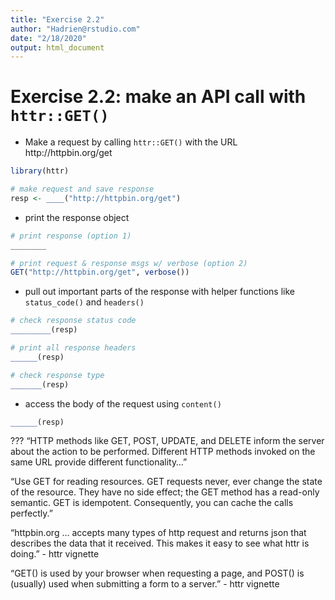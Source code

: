 ```yaml
---
title: "Exercise 2.2"
author: "Hadrien@rstudio.com"
date: "2/18/2020"
output: html_document
---
```



# Exercise 2.2: make an API call with `httr::GET()`

- Make a request by calling `httr::GET()` with the URL http://httpbin.org/get

```r
library(httr)

# make request and save response
resp <- ____("http://httpbin.org/get")

```


- print the response object

```r
# print response (option 1)
________

# print request & response msgs w/ verbose (option 2)
GET("http://httpbin.org/get", verbose())
```


- pull out important parts of the response with helper functions like `status_code()` and `headers()`
```r
# check response status code
_________(resp) 

# print all response headers
______(resp)

# check response type
_______(resp)

```


- access the body of the request using `content()`

```r
______(resp)
```


???
"HTTP methods like GET, POST, UPDATE, and DELETE inform the server about the action to be performed. Different HTTP methods invoked on the same URL provide different functionality..."

"Use GET for reading resources.  GET requests never, ever change the state of the resource. They have no side effect; the GET method has a read-only semantic. GET is idempotent. Consequently, you can cache the calls perfectly."

"httpbin.org ... accepts many types of http request and returns json that describes the data that it received. This makes it easy to see what httr is doing." - httr vignette

"GET() is used by your browser when requesting a page, and POST() is (usually) used when submitting a form to a server. " - httr vignette